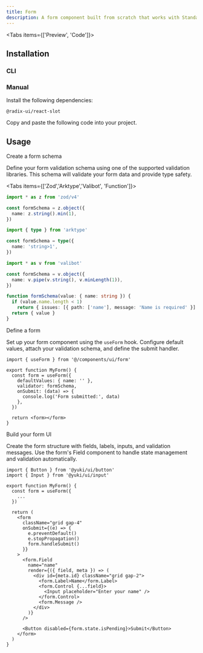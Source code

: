 ```yaml
---
title: Form
description: A form component built from scratch that works with Standard Schema
---
```


<Tabs items={['Preview', 'Code']}>

<Tab value="Preview">
  <PreviewComponent comp="form-demo" />
</Tab>

<Tab value="Code">
  <ComponentSource comp="form-demo" />
</Tab>

</Tabs>

## Installation

### CLI

<InstallComponent comp="form" />

### Manual

<Steps>

<Step>
Install the following dependencies:

```package-install
@radix-ui/react-slot
```

</Step>

<Step>
  Copy and paste the following code into your project.
  <ComponentSource comp="form" />
</Step>

</Steps>

## Usage

<Steps>

<Step>
Create a form schema

Define your form validation schema using one of the supported validation libraries. This schema will validate your form data and provide type safety.

<Tabs items={['Zod','Arktype','Valibot', 'Function']}>

<Tab value="Zod">

```ts
import * as z from 'zod/v4'

const formSchema = z.object({
  name: z.string().min(1),
})
```

</Tab>

<Tab value="Arktype">

```ts
import { type } from 'arktype'

const formSchema = type({
  name: 'string>1',
})
```

</Tab>

<Tab value="Valibot">

```ts
import * as v from 'valibot'

const formSchema = v.object({
  name: v.pipe(v.string(), v.minLength(1)),
})
```

</Tab>

<Tab value="Function">

```ts
function formSchema(value: { name: string }) {
  if (value.name.length < 1)
    return { issues: [{ path: ['name'], message: 'Name is required' }] }
  return { value }
}
```

</Tab>

</Tabs>

</Step>

<Step>
Define a form

Set up your form component using the `useForm` hook. Configure default values, attach your validation schema, and define the submit handler.

```tsx
import { useForm } from '@/components/ui/form'

export function MyForm() {
  const form = useForm({
    defaultValues: { name: '' },
    validator: formSchema,
    onSubmit: (data) => {
      console.log('Form submitted:', data)
    },
  })

  return <form></form>
}
```

</Step>

<Step>
Build your form UI

Create the form structure with fields, labels, inputs, and validation messages. Use the form's Field component to handle state management and validation automatically.

```tsx
import { Button } from '@yuki/ui/button'
import { Input } from '@yuki/ui/input'

export function MyForm() {
  const form = useForm({
    ...
  })

  return (
    <form
      className="grid gap-4"
      onSubmit={(e) => {
        e.preventDefault()
        e.stopPropagation()
        form.handleSubmit()
      }}
    >
      <form.Field
        name="name"
        render={({ field, meta }) => (
          <div id={meta.id} className="grid gap-2">
            <form.Label>Name</form.Label>
            <form.Control {...field}>
              <Input placeholder="Enter your name" />
            </form.Control>
            <form.Message />
          </div>
        )}
      />

      <Button disabled={form.state.isPending}>Submit</Button>
    </form>
  )
}
```

</Step>

</Steps>

